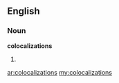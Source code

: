 ==English==

===Noun===
'''colocalizations'''

# {{plural of|colocalization}}

[[ar:colocalizations]]
[[my:colocalizations]]